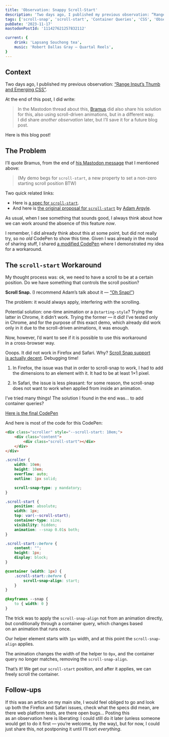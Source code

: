 ```yaml
---
title: 'Observation: Snappy Scroll-Start'
description: 'Two days ago, I published my previous observation: “Range Input’s Thumb and Emerging CSS”, where I promised to share another observation later. Here it is! In it, I would share how we can work around the absence of the scroll-start property.'
tags: ['scroll-snap', 'scroll-start', 'Container Queries', 'CSS', 'Observation']
pubDate: '2023-11-17'
mastodonPostId: '111427621257832112'

current: {
	drink: 'Lapsang Souchong tea',
	music: 'Robert Dallas Gray — Quartal Reels',
}
---
```


## Context

Two days ago, I published my previous observation: [“Range Input’s Thumb and Emerging CSS”](/input-range-thumb/).

At the end of this post, I did write:

> In the Mastodon thread about this, [Bramus](https://www.bram.us/) did also share his solution for this, also using scroll-driven animations, but in a different way. I did share _another observation_ later, but I’ll save it for a future blog post.

Here is this blog post!

## The Problem

I’ll quote Bramus, from the end of [his Mastodon message](https://front-end.social/@bramus/111414355820949700) that I mentioned above:

> (My demo begs for `scroll-start`, a new property to set a non-zero starting scroll position BTW)

Two quick related links:

- Here is [a spec for `scroll-start`](https://drafts.csswg.org/css-scroll-snap-2/#scroll-start).
- And here is [the original proposal for `scroll-start`](https://github.com/w3c/csswg-drafts/issues/6986) by [Adam Argyle](https://nerdy.dev/).

As usual, when I see something that sounds good, I always think about how we can work around the absence of this feature _now_.

I remember, I did already think about this at some point, but did not really try, so no _old_ CodePen to show this time. Given I was already in the mood of sharing stuff, I shared [a modified CodePen](https://codepen.io/kizu/pen/gOqGBow) where I demonstrated my idea for a workaround.

## The `scroll-start` Workaround

My thought process was: ok, we need to have a scroll to be at a certain position. Do we have something that controls the scroll position?

**Scroll Snap.** (I recommend Adam’s talk about it — [“Oh Snap!”](https://www.youtube.com/watch?v=34zcWFLCDIc))

The problem: it would always apply, interfering with the scrolling.

Potential solution: one-time animation or a `@starting-style`? Trying the latter in Chrome, it didn’t work. Trying the former — it did! I’ve tested only in Chrome, and for the purpose of this exact demo, which already did work only in it due to the scroll-driven animations, it was enough.

Now, however, I’d want to see if it is possible to use this workaround in a cross-browser way.

Ooops. It did not work in Firefox and Safari. Why? [Scroll Snap support is actually decent](https://caniuse.com/css-snappoints). Debugging time!

1. In Firefox, the issue was that in order to scroll-snap to work, I had to add the dimensions to an element with it. It had to be at least 1×1 pixel.

2. In Safari, the issue is less pleasant: for some reason, the scroll-snap does not want to work when applied from inside an animation.

I’ve tried many things! The solution I found in the end was… to add container queries?

[Here is the final CodePen](https://codepen.io/kizu/pen/JjxMLVG)

And here is most of the code for this CodePen:

```html
<div class="scroller" style="--scroll-start: 10em;">
	<div class="content">
		<div class="scroll-start"></div>
	</div>
</div>
```

```css
.scroller {
	width: 10em;
	height: 10em;
	overflow: auto;
	outline: 1px solid;

	scroll-snap-type: y mandatory;
}

.scroll-start {
	position: absolute;
	width: 1px;
	top: var(--scroll-start);
	container-type: size;
	visibility: hidden;
	animation: --snap 0.01s both;
}

.scroll-start::before {
	content: "";
	height: 1px;
	display: block;
}

@container (width: 1px) {
	.scroll-start::before {
		scroll-snap-align: start;
	}
}

@keyframes --snap {
	to { width: 0 }
}
```

The trick was to apply the `scroll-snap-align` not from an animation directly, but conditionally through a container query, which changes based on an animation that runs once.

Our helper element starts with `1px` width, and at this point the `scroll-snap-align` applies.

The animation changes the width of the helper to `0px`, and the container query no longer matches, removing the `scroll-snap-align`.

That’s it! We get our `scroll-start` position, and after it applies, we can freely scroll the container.

## Follow-ups

If this was an article on my main site, I would feel obliged to go and look up both the Firefox and Safari issues, check what the specs did mean, are there web platform tests, are there open bugs… Posting this as an observation here is liberating: I could still do it later (unless someone would get to do it first — you’re welcome, by the way), but for now, I could just share this, not postponing it until I’ll sort _everything_.
